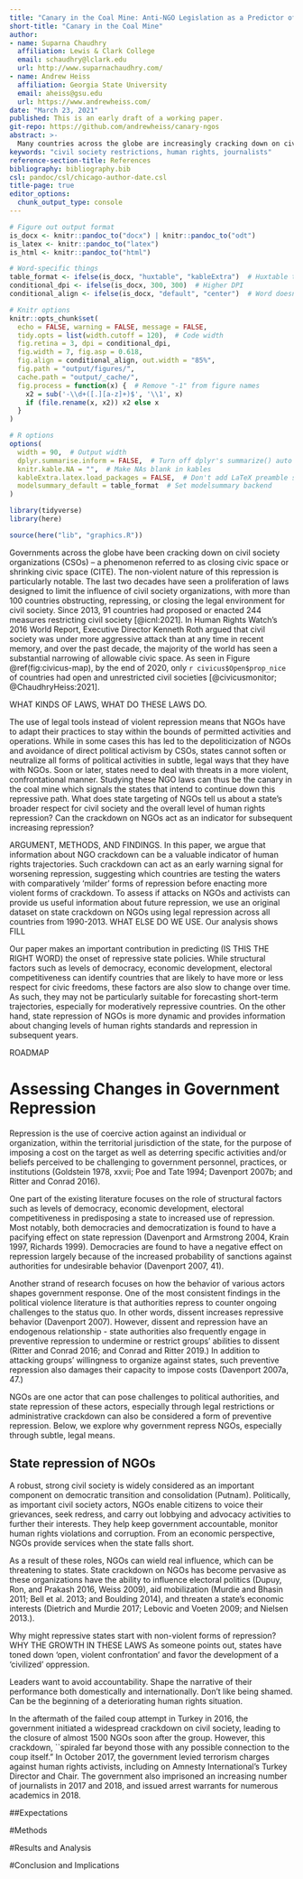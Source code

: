 ```yaml
---
title: "Canary in the Coal Mine: Anti-NGO Legislation as a Predictor of Civil Society Repression"
short-title: "Canary in the Coal Mine"
author:
- name: Suparna Chaudhry
  affiliation: Lewis & Clark College
  email: schaudhry@lclark.edu
  url: http://www.suparnachaudhry.com/
- name: Andrew Heiss
  affiliation: Georgia State University
  email: aheiss@gsu.edu
  url: https://www.andrewheiss.com/
date: "March 23, 2021"
published: This is an early draft of a working paper.
git-repo: https://github.com/andrewheiss/canary-ngos
abstract: >-
  Many countries across the globe are increasingly cracking down on civil society groups through legal restrictions. While research on democratic backsliding has tended to focus on rights and institutions in the electoral arena, this new wave of laws—many of which appear mundane on their face—represent a bureaucratic form of repressive that could be indicative of more severe human rights abuses and backsliding. This is especially the case for electoral democracies, which unlike autocracies do not aggressively and openly attack civic space. In this paper, we ask: do legal crackdowns on NGOs predict broader civil society repression? We argue that this is the case because anti-NGO laws are among the most subtle means of repression and attract the least least domestic and international condemnation, as many audiences mistake this repression as regulation and are not personally affected by it. These laws also make it easier for states to prevent and deter future large-scale popular mobilization. Using original data on civil society restrictions over the last three decades, we test whether NGO crackdown is a predictor of attacks on journalists, independent media, academic freedom, and freedoms of expression and association. This project has important implications: if crackdown on NGOs is indeed an early warning, it can potentially prevent further deteriorations in space for civil society. 
keywords: "civil society restrictions, human rights, journalists"
reference-section-title: References
bibliography: bibliography.bib
csl: pandoc/csl/chicago-author-date.csl
title-page: true
editor_options: 
  chunk_output_type: console
---
```


```r
# Figure out output format
is_docx <- knitr::pandoc_to("docx") | knitr::pandoc_to("odt")
is_latex <- knitr::pandoc_to("latex")
is_html <- knitr::pandoc_to("html")

# Word-specific things
table_format <- ifelse(is_docx, "huxtable", "kableExtra")  # Huxtable tables
conditional_dpi <- ifelse(is_docx, 300, 300)  # Higher DPI
conditional_align <- ifelse(is_docx, "default", "center")  # Word doesn't support align

# Knitr options
knitr::opts_chunk$set(
  echo = FALSE, warning = FALSE, message = FALSE,
  tidy.opts = list(width.cutoff = 120),  # Code width
  fig.retina = 3, dpi = conditional_dpi,
  fig.width = 7, fig.asp = 0.618,
  fig.align = conditional_align, out.width = "85%",
  fig.path = "output/figures/",
  cache.path = "output/_cache/",
  fig.process = function(x) {  # Remove "-1" from figure names
    x2 = sub('-\\d+([.][a-z]+)$', '\\1', x)
    if (file.rename(x, x2)) x2 else x
  }
)

# R options
options(
  width = 90,  # Output width
  dplyr.summarise.inform = FALSE,  # Turn off dplyr's summarize() auto messages
  knitr.kable.NA = "",  # Make NAs blank in kables
  kableExtra.latex.load_packages = FALSE,  # Don't add LaTeX preamble stuff
  modelsummary_default = table_format  # Set modelsummary backend
)

library(tidyverse)
library(here)

source(here("lib", "graphics.R"))
```

Governments across the globe have been cracking down on civil society organizations (CSOs) -- a phenomenon referred to as closing civic space or shrinking civic space (CITE). The non-violent nature of this repression is particularly notable. The last two decades have seen a proliferation of laws designed to limit the influence of civil society organizations, with more than 100 countries obstructing, repressing, or closing the legal environment for civil society. Since 2013, 91 countries had proposed or enacted 244 measures restricting civil society [@icnl:2021]. In Human Rights Watch's 2016 World Report, Executive Director Kenneth Roth argued that civil society was under more aggressive attack than at any time in recent memory, and over the past decade, the majority of the world has seen a substantial narrowing of allowable civic space. As seen in Figure \@ref(fig:civicus-map), by the end of 2020, only `r civicus$Open$prop_nice` of countries had open and unrestricted civil societies [@civicusmonitor; @ChaudhryHeiss:2021].

WHAT KINDS OF LAWS, WHAT DO THESE LAWS DO. 

The use of legal tools instead of violent repression means that NGOs have to adapt their practices to stay within the bounds of permitted activities and operations. While in some cases this has led to the depoliticization of NGOs and avoidance of direct political activism by CSOs, states cannot soften or neutralize all forms of political activities in subtle, legal ways that they have with NGOs. Soon or later, states need to deal with threats in a more violent, confrontational manner. Studying these NGO laws can thus be the canary in the coal mine which signals the states that intend to continue down this repressive path. What does state targeting of NGOs tell us about a state's broader respect for civil society and the overall level of human rights repression? Can the crackdown on NGOs act as an indicator for subsequent increasing repression?

ARGUMENT, METHODS, AND FINDINGS. 
In this paper, we argue that information about NGO crackdown can be a valuable indicator of human rights trajectories. Such crackdown can act as an early warning signal for worsening repression, suggesting which countries are testing the waters with comparatively 'milder' forms of repression before enacting more violent forms of crackdown. To assess if attacks on NGOs and activists can provide us useful information about future repression, we use an original dataset on state crackdown on NGOs using legal repression across all countries from 1990-2013. WHAT ELSE DO WE USE. Our analysis shows FILL


Our paper makes an important contribution in predicting (IS THIS THE RIGHT WORD) the onset of repressive state policies. While structural factors such as levels of democracy, economic development, electoral competitiveness can identify countries that are likely to have more or less respect for civic freedoms, these factors are also slow to change over time. As such, they may not be particularly suitable for forecasting short-term trajectories, especially for moderatively repressive countries. On the other hand, state repression of NGOs is more dynamic and provides information about changing levels of human rights standards and repression in subsequent years. 

ROADMAP

# Assessing Changes in Government Repression

Repression is the use of coercive action against an individual or organization, within the territorial jurisdiction of the state, for the purpose of imposing a cost on the target as well as deterring specific activities and/or beliefs perceived to be challenging to government personnel, practices, or institutions (Goldstein 1978, xxvii; Poe and Tate 1994; Davenport 2007b; and Ritter and Conrad 2016).

One part of the existing literature focuses on the role of structural factors such as levels of democracy, economic development, electoral competitiveness in predisposing a state to increased use of repression. Most notably, both democracies and democratization is found to have a pacifying effect on state repression (Davenport and Armstrong 2004, Krain 1997, Richards 1999). Democracies are found to have a negative effect on repression largely because of the increased probability of sanctions against authorities for undesirable behavior (Davenport 2007, 41).

Another strand of research focuses on how the behavior of various actors shapes government response. One of the most consistent findings in the political violence literature is that authorities repress to counter ongoing challenges to the status quo. In other words, dissent increases repressive behavior (Davenport 2007).  However, dissent and repression have an endogenous relationship - state authorities also frequently engage in preventive repression to undermine or restrict groups’ abilities to dissent (Ritter and Conrad 2016; and Conrad and Ritter 2019.) In addition to attacking groups’ willingness to organize against states, suchpreventive repression also damages their capacity to impose costs (Davenport 2007a, 47.) 

NGOs are one actor that can pose challenges to political authorities, and state repression of these actors, especially through legal restrictions or administrative crackdown can also be considered a form of preventive repression. Below, we explore why government repress NGOs, especially through subtle, legal means. 


## State repression of NGOs

A robust, strong civil society is widely considered as an important component on democratic transition and consolidation (Putnam). Politically, as important civil society actors, NGOs enable citizens to voice their grievances, seek redress, and carry out lobbying and advocacy activities to further their interests. They help keep government accountable, monitor human rights violations and corruption. From an economic perspective, NGOs provide services when the state falls short. 

As a result of these roles, NGOs can wield real influence, which can be threatening to states. State crackdown on NGOs has become pervasive as these organizations have the ability to influence electoral politics (Dupuy, Ron, and Prakash 2016, Weiss 2009), aid mobilization (Murdie and Bhasin 2011; Bell et al. 2013; and Boulding 2014), and threaten a state’s economic interests (Dietrich and Murdie 2017; Lebovic and Voeten 2009; and Nielsen 2013.). 

Why might repressive states start with non-violent forms of repression?
WHY THE GROWTH IN THESE LAWS
As someone points out, states have toned down 'open, violent confrontation' and favor the development of a 'civilized' oppression. 





Leaders want to avoid accountability. Shape the narrative of their performance both domestically and internationally. Don't like being shamed.
Can be the beginning of a deteriorating human rights situation.

 


In the aftermath of the failed coup attempt in Turkey in 2016, the government initiated a widespread crackdown on civil society, leading to the closure of almost 1500 NGOs soon after the group. However, this crackdown, ``spiraled far beyond those with any possible connection to the coup itself." In October 2017, the government levied terrorism charges against human rights activists, including on Amnesty International's Turkey Director and Chair.  The government also imprisoned an increasing number of journalists in 2017 and 2018, and issued arrest warrants for numerous academics in 2018.

##Expectations

#Methods

#Results and Analysis

#Conclusion and Implications
